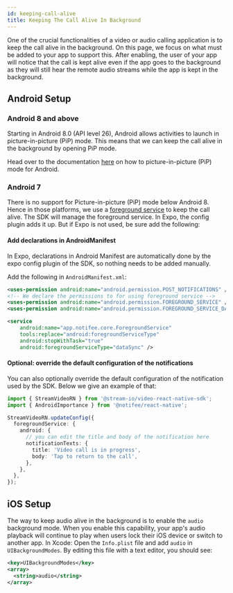 ```yaml
---
id: keeping-call-alive
title: Keeping The Call Alive In Background
---
```


One of the crucial functionalities of a video or audio calling application is to keep the call alive in the background. On this page, we focus on what must be added to your app to support this. After enabling, the user of your app will notice that the call is kept alive even if the app goes to the background as they will still hear the remote audio streams while the app is kept in the background.

## Android Setup

### Android 8 and above

Starting in Android 8.0 (API level 26), Android allows activities to launch in picture-in-picture (PiP) mode. This means that we can keep the call alive in the background by opening PiP mode.

Head over to the documentation [here](../../advanced/pip/) on how to picture-in-picture (PiP) mode for Android.

### Android 7

There is no support for Picture-in-picture (PiP) mode below Android 8. Hence in those platforms, we use a [foreground service](https://developer.android.com/guide/components/foreground-services) to keep the call alive. The SDK will manage the foreground service. In Expo, the config plugin adds it up. But if Expo is not used, be sure add the following:

#### Add declarations in AndroidManifest

<Tabs groupId="current-platform" queryString>
  <TabItem value="expo" label="Expo">

In Expo, declarations in Android Manifest are automatically done by the expo config plugin of the SDK, so nothing needs to be added manually.
 
  </TabItem>
  <TabItem value="reactnative" label="React Native">

Add the following in `AndroidManifest.xml`:

```xml title="AndroidManifest.xml"
<uses-permission android:name="android.permission.POST_NOTIFICATIONS" />
<!-- We declare the permissions to for using foreground service -->
<uses-permission android:name="android.permission.FOREGROUND_SERVICE" />
<uses-permission android:name="android.permission.FOREGROUND_SERVICE_DATA_SYNC" />

<service
    android:name="app.notifee.core.ForegroundService"
    tools:replace="android:foregroundServiceType"
    android:stopWithTask="true"
    android:foregroundServiceType="dataSync" />
```

  </TabItem>
</Tabs>


#### Optional: override the default configuration of the notifications

You can also optionally override the default configuration of the notification used by the SDK. Below we give an example of that:

```ts
import { StreamVideoRN } from '@stream-io/video-react-native-sdk';
import { AndroidImportance } from '@notifee/react-native';

StreamVideoRN.updateConfig({
  foregroundService: {
    android: {
      // you can edit the title and body of the notification here
      notificationTexts: {
        title: 'Video call is in progress',
        body: 'Tap to return to the call',
      },
    },
  },
});
```

## iOS Setup

The way to keep audio alive in the background is to enable the `audio` background mode. When you enable this capability, your app's audio playback will continue to play when users lock their iOS device or switch to another app. In Xcode: Open the `Info.plist` file and add `audio` in `UIBackgroundModes`. By editing this file with a text editor, you should see:

```xml
<key>UIBackgroundModes</key>
<array>
  <string>audio</string>
</array>
```
